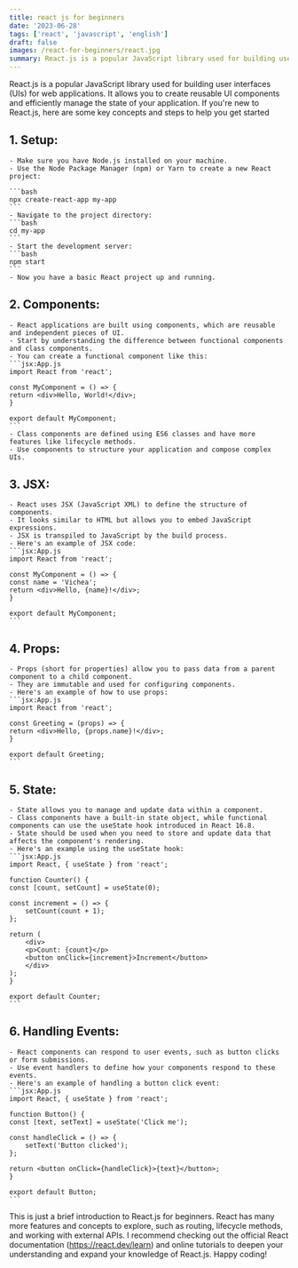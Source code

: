 ```yaml
---
title: react js for beginners
date: '2023-06-28'
tags: ['react', 'javascript', 'english']
draft: false
images: /react-for-beginners/react.jpg
summary: React.js is a popular JavaScript library used for building user interfaces (UIs) for web applications. It allows you to create reusable UI components and efficiently manage the state of your application. If you're new to React.js, here are some key concepts and steps to help you get started
---
```


React.js is a popular JavaScript library used for building user interfaces (UIs) for web applications. It allows you to create reusable UI components and efficiently manage the state of your application. If you're new to React.js, here are some key concepts and steps to help you get started

## 1. Setup:

    - Make sure you have Node.js installed on your machine.
    - Use the Node Package Manager (npm) or Yarn to create a new React project:

    ```bash
    npx create-react-app my-app
    ```
    - Navigate to the project directory:
    ```bash
    cd my-app
    ```
    - Start the development server:
    ```bash
    npm start
    ```
    - Now you have a basic React project up and running.

## 2. Components:

    - React applications are built using components, which are reusable and independent pieces of UI.
    - Start by understanding the difference between functional components and class components.
    - You can create a functional component like this:
    ```jsx:App.js
    import React from 'react';

    const MyComponent = () => {
    return <div>Hello, World!</div>;
    }

    export default MyComponent;
    ```
    - Class components are defined using ES6 classes and have more features like lifecycle methods.
    - Use components to structure your application and compose complex UIs.

## 3. JSX:

    - React uses JSX (JavaScript XML) to define the structure of components.
    - It looks similar to HTML but allows you to embed JavaScript expressions.
    - JSX is transpiled to JavaScript by the build process.
    - Here's an example of JSX code:
    ```jsx:App.js
    import React from 'react';

    const MyComponent = () => {
    const name = 'Vichea';
    return <div>Hello, {name}!</div>;
    }

    export default MyComponent;
    ```

## 4. Props:

    - Props (short for properties) allow you to pass data from a parent component to a child component.
    - They are immutable and used for configuring components.
    - Here's an example of how to use props:
    ```jsx:App.js
    import React from 'react';

    const Greeting = (props) => {
    return <div>Hello, {props.name}!</div>;
    }

    export default Greeting;
    ```

## 5. State:

    - State allows you to manage and update data within a component.
    - Class components have a built-in state object, while functional components can use the useState hook introduced in React 16.8.
    - State should be used when you need to store and update data that affects the component's rendering.
    - Here's an example using the useState hook:
    ```jsx:App.js
    import React, { useState } from 'react';

    function Counter() {
    const [count, setCount] = useState(0);

    const increment = () => {
        setCount(count + 1);
    };

    return (
        <div>
        <p>Count: {count}</p>
        <button onClick={increment}>Increment</button>
        </div>
    );
    }

    export default Counter;
    ```

## 6. Handling Events:

    - React components can respond to user events, such as button clicks or form submissions.
    - Use event handlers to define how your components respond to these events.
    - Here's an example of handling a button click event:
    ```jsx:App.js
    import React, { useState } from 'react';

    function Button() {
    const [text, setText] = useState('Click me');

    const handleClick = () => {
        setText('Button clicked');
    };

    return <button onClick={handleClick}>{text}</button>;
    }

    export default Button;
    ```

This is just a brief introduction to React.js for beginners. React has many more features and concepts to explore, such as routing, lifecycle methods, and working with external APIs. I recommend checking out the official React documentation (https://react.dev/learn) and online tutorials to deepen your understanding and expand your knowledge of React.js. Happy coding!
